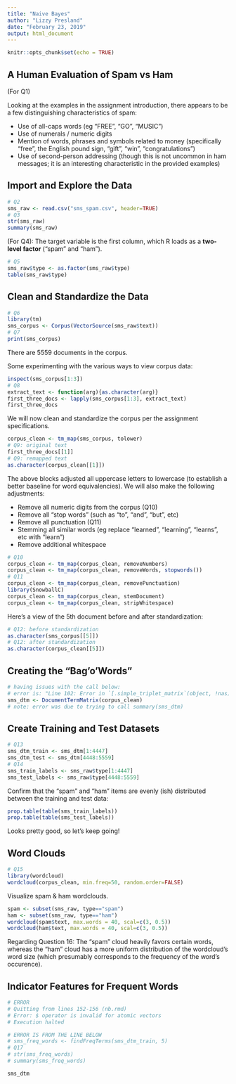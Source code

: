 ```yaml
---
title: "Naive Bayes"
author: "Lizzy Presland"
date: "February 23, 2019"
output: html_document
---
```


```r
knitr::opts_chunk$set(echo = TRUE)
```

## A Human Evaluation of Spam vs Ham

(For Q1) 

Looking at the examples in the assignment introduction, there appears to be a few distinguishing characteristics of spam:

- Use of all-caps words (eg "FREE", "GO", "MUSIC")
- Use of numerals / numeric digits
- Mention of words, phrases and symbols related to money (specifically "free", the English pound sign, "gift", "win", "congratulations")
- Use of second-person addressing (though this is not uncommon in ham messages; it is an interesting characteristic in the provided examples)

## Import and Explore the Data

```r
# Q2
sms_raw <- read.csv("sms_spam.csv", header=TRUE)
# Q3
str(sms_raw)
summary(sms_raw)
```

(For Q4): The target variable is the first column, which R loads as a **two-level factor** ("spam" and "ham").

```r
# Q5
sms_raw$type <- as.factor(sms_raw$type)
table(sms_raw$type)
```

## Clean and Standardize the Data

```r
# Q6
library(tm)
sms_corpus <- Corpus(VectorSource(sms_raw$text))
# Q7
print(sms_corpus)
```

There are 5559 documents in the corpus.

Some experimenting with the various ways to view corpus data:

```r
inspect(sms_corpus[1:3])
# Q8 
extract_text <- function(arg){as.character(arg)}
first_three_docs <- lapply(sms_corpus[1:3], extract_text)
first_three_docs
```

We will now clean and standardize the corpus per the assignment specifications.

```r
corpus_clean <- tm_map(sms_corpus, tolower)
# Q9: original text
first_three_docs[[1]]
# Q9: remapped text
as.character(corpus_clean[[1]])
```

The above blocks adjusted all uppercase letters to lowercase (to establish a better baseline for word equivalencies). We will also make the following adjustments:

* Remove all numeric digits from the corpus (Q10)
* Remove all "stop words" (such as "to", "and", "but", etc)
* Remove all punctuation (Q11)
* Stemming all similar words (eg replace "learned", "learning", "learns", etc with "learn")
* Remove additional whitespace

```r
# Q10
corpus_clean <- tm_map(corpus_clean, removeNumbers)
corpus_clean <- tm_map(corpus_clean, removeWords, stopwords())
# Q11
corpus_clean <- tm_map(corpus_clean, removePunctuation)
library(SnowballC)
corpus_clean <- tm_map(corpus_clean, stemDocument)
corpus_clean <- tm_map(corpus_clean, stripWhitespace)
```

Here's a view of the 5th document before and after standardization:

```r
# Q12: before standardization
as.character(sms_corpus[[5]])
# Q12: after standardization
as.character(corpus_clean[[5]])
```

## Creating the "Bag'o'Words"

```r
# having issues with the call below: 
# error is: "Line 102: Error in `[.simple_triplet_matrix`(object, !nas) : Logical vector subscripting disabled for this object. Calls: <Anonymous> ... [.DocumentTermMatrix -> NextMethod -> [.simple_triplet_matrix Execution halted"
sms_dtm <- DocumentTermMatrix(corpus_clean)
# note: error was due to trying to call summary(sms_dtm)
```

## Create Training and Test Datasets

```r
# Q13
sms_dtm_train <- sms_dtm[1:4447]
sms_dtm_test <- sms_dtm[4448:5559]
# Q14
sms_train_labels <- sms_raw$type[1:4447]
sms_test_labels <- sms_raw$type[4448:5559]
```

Confirm that the "spam" and "ham" items are evenly (ish) distributed between the training and test data:

```r
prop.table(table(sms_train_labels))
prop.table(table(sms_test_labels))
```

Looks pretty good, so let's keep going!

## Word Clouds

```r
# Q15
library(wordcloud)
wordcloud(corpus_clean, min.freq=50, random.order=FALSE)
```

Visualize spam & ham wordclouds.

```r
spam <- subset(sms_raw, type=="spam")
ham <- subset(sms_raw, type=="ham")
wordcloud(spam$text, max.words = 40, scal=c(3, 0.5))
wordcloud(ham$text, max.words = 40, scal=c(3, 0.5))
```

Regarding Question 16: The "spam" cloud heavily favors certain words, whereas the "ham" cloud has a more uniform distribution of the wordcloud's word size (which presumably corresponds to the frequency of the word's occurence).

## Indicator Features for Frequent Words

```r
# ERROR
# Quitting from lines 152-156 (nb.rmd) 
# Error: $ operator is invalid for atomic vectors
# Execution halted

# ERROR IS FROM THE LINE BELOW
# sms_freq_words <- findFreqTerms(sms_dtm_train, 5)
# Q17
# str(sms_freq_words)
# summary(sms_freq_words)

sms_dtm
```

